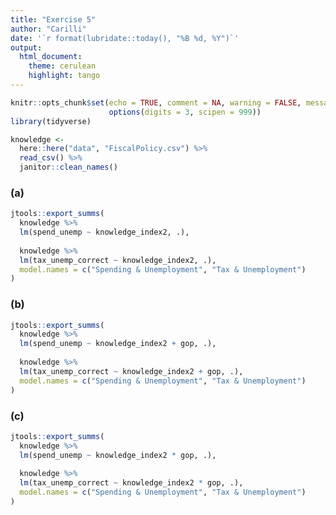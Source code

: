```yaml
---
title: "Exercise 5"
author: "Carilli"
date: '`r format(lubridate::today(), "%B %d, %Y")`'
output: 
  html_document:
    theme: cerulean
    highlight: tango
---
```


```r
knitr::opts_chunk$set(echo = TRUE, comment = NA, warning = FALSE, message = FALSE,
                      options(digits = 3, scipen = 999))
library(tidyverse)
```

```r
knowledge <- 
  here::here("data", "FiscalPolicy.csv") %>% 
  read_csv() %>% 
  janitor::clean_names()
```

### (a)

```r
jtools::export_summs(
  knowledge %>% 
  lm(spend_unemp ~ knowledge_index2, .),
  
  knowledge %>% 
  lm(tax_unemp_correct ~ knowledge_index2, .),
  model.names = c("Spending & Unemployment", "Tax & Unemployment")
)
```

### (b)

```r
jtools::export_summs(
  knowledge %>% 
  lm(spend_unemp ~ knowledge_index2 + gop, .),
  
  knowledge %>% 
  lm(tax_unemp_correct ~ knowledge_index2 + gop, .),
  model.names = c("Spending & Unemployment", "Tax & Unemployment")
)
```


### (c)

```r
jtools::export_summs(
  knowledge %>% 
  lm(spend_unemp ~ knowledge_index2 * gop, .),
  
  knowledge %>% 
  lm(tax_unemp_correct ~ knowledge_index2 * gop, .),
  model.names = c("Spending & Unemployment", "Tax & Unemployment")
)
```

